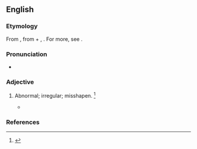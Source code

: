 ==English==

===Etymology===
From {{etyl|la|en}} {{m|la|abnormis}}, from {{m|la|ab-}} + {{m|la|norma||rule}}, {{suffix|en||ous}}. For more, see {{m|en|normal}}.

===Pronunciation===
* {{a|US}} {{IPA|/ˈæbˌnɔɹ.məs/|/əbˈnɔɹ.məs/|lang=en}}

===Adjective===
{{en-adj}}

# {{lb|en|archaic}} Abnormal; irregular; misshapen. {{defdate|First attested in the mid 18<sup>th</sup> century.}}<ref name=SOED>{{R:SOED5|page=6}}</ref>
#* {{quote-journal|lang=en|passage=A character of a more '''abnormous''' cast than his equally suspected coadjutor.|journal=State Trials}}

===References===
<references/>